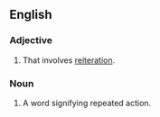 {{also|réitérative}}
==English==

===Adjective===
{{en-adj|-}}

# That involves [[reiteration]].

===Noun===
{{en-noun}}

# {{lb|en|grammar}} A word signifying repeated action.
